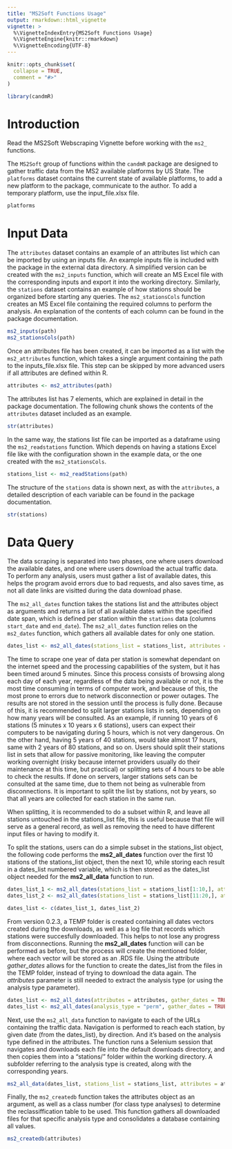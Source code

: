 ```yaml
---
title: "MS2Soft Functions Usage"
output: rmarkdown::html_vignette
vignette: >
  %\VignetteIndexEntry{MS2Soft Functions Usage}
  %\VignetteEngine{knitr::rmarkdown}
  %\VignetteEncoding{UTF-8}
---
```


```r
knitr::opts_chunk$set(
  collapse = TRUE,
  comment = "#>"
)
```

```r
library(candmR)
```

# Introduction

Read the MS2Soft Webscraping Vignette before working with the `ms2_` functions.

The `MS2Soft` group of functions within the `candmR` package are designed to
gather traffic data from the MS2 available platforms by US State. 
The `platforms` dataset contains the current state of available platforms, to add
a new platform to the package, communicate to the author. To add a temporary 
platform, use the input_file.xlsx file.

```r

platforms

```

# Input Data

The `attributes` dataset contains an example of an attributes list which can be 
imported by using an inputs file. An example inputs file is included with the
package in the external data directory. A simplified version can be created with
the `ms2_inputs` function, which will create an MS Excel file with the corresponding
inputs and export it into the working directory.
Similarly, the `stations` dataset contains an example of how stations should be
organized before starting any queries. The `ms2_stationsCols` function creates
an MS Excel file containing the required columns to perform the analysis. An 
explanation of the contents of each column can be found in the package 
documentation.

```r

ms2_inputs(path)
ms2_stationsCols(path)

```

Once an attributes file has been created, it can be imported as a list with the 
`ms2_attributes` function, which takes a single argument containing the path to
the inputs_file.xlsx file. This step can be skipped by more advanced users if
all attributes are defined within R.

```r

attributes <- ms2_attributes(path)

```

The attributes list has 7 elements, which are explained in detail in the
package documentation. The following chunk shows the contents of the `attributes`
dataset included as an example.

```r

str(attributes)

```

In the same way, the stations list file can be imported as a dataframe using the
`ms2_readstations` function. Which depends on having a stations Excel file like
with the configuration shown in the example data, or the one created with the
`ms2_stationsCols`.

```r

stations_list <- ms2_readStations(path)

```

The structure of the `stations` data is shown next, as with the `attributes`, a
detailed description of each variable can be found in the package documentation.

```r

str(stations)

```

# Data Query

The data scraping is separated into two phases, one where users download the
available dates, and one where users download the actual traffic data.
To perform any analysis, users must gather a list of available dates, this helps 
the program avoid errors due to bad requests, and also saves time, as
not all date links are visitted during the data download phase.

The `ms2_all_dates` function takes the stations list and the attributes object
as arguments and returns a list of all available dates within the specified
date span, which is defined per station within the `stations` data (columns 
`start_date` and `end_date`). The `ms2_all_dates` function relies on the 
`ms2_dates` function, which gathers all available dates for only one station.

```r

dates_list <- ms2_all_dates(stations_list = stations_list, attributes = attributes)

```

The time to scrape one year of data per station is somewhat dependant on the
internet speed and the processing capabilities of the system, but it has been
timed around 5 minutes. Since this process consists of browsing along each day of
each year, regardless of the data being available or not, it is the most time 
consuming in terms of computer work, and because of this, the most prone to errors
due to network disconnection or power outages. The results are not stored in the
session until the process is fully done. Because of this, it is recommended to
split larger stations lists in sets, depending on how many years will be consulted.
As an example, if running 10 years of 6 stations (5 minutes x 10 years x 6 stations), 
users can expect their computers to be navigating during 5 hours, which is not 
very dangerous. On the other hand, having 5 years of 40 stations, would take 
almost 17 hours, same with 2 years of 80 stations, and so on. Users should
split their stations list in sets that allow for passive monitoring, like leaving
the computer working overnight (risky because internet providers usually do their
maintenance at this time, but practical) or splitting sets of 4 hours to be able
to check the results. If done on servers, larger stations sets can be consulted
at the same time, due to them not being as vulnerable from disconnections.
It is important to split the list by stations, not by years, so that all 
years are collected for each station in the same run.

When splitting, it is recommended to do a subset within R, and leave all stations
untouched in the stations_list file, this is useful because that file will serve as
a general record, as well as removing the need to have different input files or
having to modify it. 

To split the stations, users can do a simple subset in the stations_list object,
the following code performs the **ms2_all_dates** function over the first 10
stations of the stations_list object, then the next 10, while storing each result
in a dates_list numbered variable, which is then stored as the dates_list object
needed for the **ms2_all_data** function to run.

```r

dates_list_1 <- ms2_all_dates(stations_list = stations_list[1:10,], attributes = attributes)
dates_list_2 <- ms2_all_dates(stations_list = stations_list[11:20,], attributes = attributes)

dates_list <- c(dates_list_1, dates_list_2)

```

From version 0.2.3, a TEMP folder is created containing all dates vectors created
during the downloads, as well as a log file that records which stations were
succesfully downloaded. This helps to not lose any progress from disconnections.
Running the **ms2_all_dates** function will can be performed as before, but the
process will create the mentioned folder, where each vector will be stored as 
an .RDS file. Using the attribute *gather_dates* allows for the function to 
create the dates_list from the files in the TEMP folder, instead of trying to 
download the data again. The *attributes* parameter is still needed to extract 
the analysis type (or using the analysis type parameter).

```r

dates_list <- ms2_all_dates(attributes = attributes, gather_dates = TRUE)
dates_list <- ms2_all_dates(analysis_type = "perm", gather_dates = TRUE)

```

Next, use the `ms2_all_data` function to navigate to each of the URLs containing
the traffic data. Navigation is performed to reach each station, by given date 
(from the dates_list), by direction. And it's based on the analysis type defined
in the attributes. The function runs a Selenium session that navigates and 
downloads each file into the default downloads directory, and then copies them
into a "stations/" folder within the working directory. A subfolder referring to 
the analysis type is created, along with the corresponding years.

```r

ms2_all_data(dates_list, stations_list = stations_list, attributes = attributes)

```


Finally, the `ms2_createdb` function takes the attributes object as an argument,
as well as a class number (for class type analyses) to determine the 
reclassiffication table to be used. This function gathers all downloaded files
for that specific analysis type and consolidates a database containing all
values.

```r

ms2_createdb(attributes)

```

